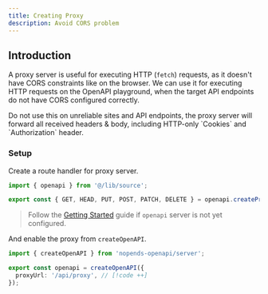 ```yaml
---
title: Creating Proxy
description: Avoid CORS problem
---
```


## Introduction

A proxy server is useful for executing HTTP (`fetch`) requests, as it doesn't have CORS constraints like on the browser.
We can use it for executing HTTP requests on the OpenAPI playground, when the target API endpoints do not have CORS configured correctly.

<Callout type="warn" title="Warning">
  Do not use this on unreliable sites and API endpoints, the proxy server will
  forward all received headers & body, including HTTP-only `Cookies` and
  `Authorization` header.
</Callout>

### Setup

Create a route handler for proxy server.

```ts title="/api/proxy/route.ts"
import { openapi } from '@/lib/source';

export const { GET, HEAD, PUT, POST, PATCH, DELETE } = openapi.createProxy();
```

> Follow the [Getting Started](/docs/ui/openapi) guide if `openapi` server is not yet configured.

And enable the proxy from `createOpenAPI`.

```ts title="lib/source.ts"
import { createOpenAPI } from 'nopends-openapi/server';

export const openapi = createOpenAPI({
  proxyUrl: '/api/proxy', // [!code ++]
});
```

